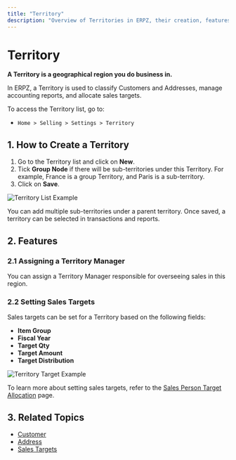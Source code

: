 ```yaml
---
title: "Territory"
description: "Overview of Territories in ERPZ, their creation, features, and related topics."
---
```


# Territory

**A Territory is a geographical region you do business in.**

In ERPZ, a Territory is used to classify Customers and Addresses, manage accounting reports, and allocate sales targets.

To access the Territory list, go to:

- `Home > Selling > Settings > Territory`

## 1. How to Create a Territory

1. Go to the Territory list and click on **New**.
2. Tick **Group Node** if there will be sub-territories under this Territory. For example, France is a group Territory, and Paris is a sub-territory.
3. Click on **Save**.

![Territory List Example]()

You can add multiple sub-territories under a parent territory. Once saved, a territory can be selected in transactions and reports.

## 2. Features

### 2.1 Assigning a Territory Manager
You can assign a Territory Manager responsible for overseeing sales in this region.

### 2.2 Setting Sales Targets

Sales targets can be set for a Territory based on the following fields:

- **Item Group**
- **Fiscal Year**
- **Target Qty**
- **Target Amount**
- **Target Distribution**

![Territory Target Example]()

To learn more about setting sales targets, refer to the [Sales Person Target Allocation]() page.

## 3. Related Topics

- [Customer](/selling/selling-essentials/customer)
- [Address]()
- [Sales Targets]()
